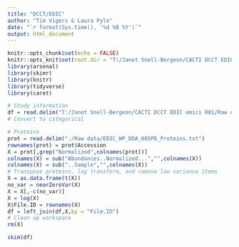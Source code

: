 ```yaml
---
title: "DCCT/EDIC"
author: "Tim Vigers & Laura Pyle"
date: "`r format(Sys.time(), '%d %B %Y')`"
output: html_document
---
```


```r
knitr::opts_chunk$set(echo = FALSE)
knitr::opts_knit$set(root.dir = "T:/Janet Snell-Bergeon/CACTI DCCT EDIC omics R01/")
library(arsenal)
library(skimr)
library(knitr)
library(tidyverse)
library(caret)
```

```r
# Study information
df = read.delim("T:/Janet Snell-Bergeon/CACTI DCCT EDIC omics R01/Raw data/QEDIC_WP_DDA_60SPD_StudyInformat.txt")
# Convert to categorical

# Proteins
prot = read.delim("./Raw data/EDIC_WP_DDA_60SPD_Proteins.txt")
rownames(prot) = prot$Accession
X = prot[,grep("Normalized",colnames(prot))]
colnames(X) = sub("Abundances..Normalized...","",colnames(X))
colnames(X) = sub("..Sample","",colnames(X))
# Transpose proteins, log transform, and remove low variance items
X = as.data.frame(t(X))
no_var = nearZeroVar(X)
X = X[,-c(no_var)]
X = log(X)
X$File.ID = rownames(X)
df = left_join(df,X,by = "File.ID")
# Clean up workspace
rm(X)
```

```r
skim(df)
```
